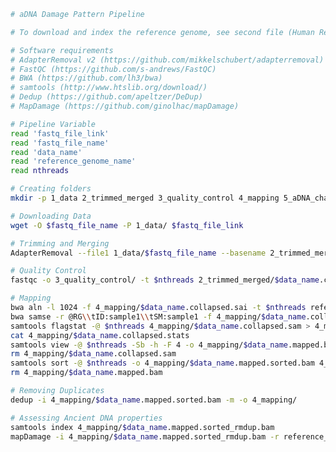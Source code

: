 ```{bash}
# aDNA Damage Pattern Pipeline

# To download and index the reference genome, see second file (Human Reference Genome Download and Indexing).

# Software requirements
# AdapterRemoval v2	(https://github.com/mikkelschubert/adapterremoval)
# FastQC (https://github.com/s-andrews/FastQC)
# BWA (https://github.com/lh3/bwa)
# samtools (http://www.htslib.org/download/)
# Dedup (https://github.com/apeltzer/DeDup)
# MapDamage (https://github.com/ginolhac/mapDamage)

# Pipeline Variable
read 'fastq_file_link'
read 'fastq_file_name'
read 'data_name'
read 'reference_genome_name'
read nthreads

# Creating folders
mkdir -p 1_data 2_trimmed_merged 3_quality_control 4_mapping 5_aDNA_characteristics

# Downloading Data
wget -O $fastq_file_name -P 1_data/ $fastq_file_link

# Trimming and Merging
AdapterRemoval --file1 1_data/$fastq_file_name --basename 2_trimmed_merged/$data_name --collapse --gzip --threads $nthreads

# Quality Control
fastqc -o 3_quality_control/ -t $nthreads 2_trimmed_merged/$data_name.collapsed.gz 2_trimmed_merged/$data_name.pair1.truncated.gz 2_trimmed_merged/$data_name.pair2.truncated.gz 

# Mapping
bwa aln -l 1024 -f 4_mapping/$data_name.collapsed.sai -t $nthreads reference_genome/$reference_genome_name 2_trimmed_merged/$data_name.collapsed.gz
bwa samse -r @RG\\tID:sample1\\tSM:sample1 -f 4_mapping/$data_name.collapsed.sam reference_genome/$reference_genome_name 4_mapping/$data_name.collapsed.sai 2_trimmed_merged/$data_name.collapsed.gz
samtools flagstat -@ $nthreads 4_mapping/$data_name.collapsed.sam > 4_mapping/$data_name.collapsed.stats
cat 4_mapping/$data_name.collapsed.stats
samtools view -@ $nthreads -Sb -h -F 4 -o 4_mapping/$data_name.mapped.bam 4_mapping/$data_name.collapsed.sam
rm 4_mapping/$data_name.collapsed.sam
samtools sort -@ $nthreads -o 4_mapping/$data_name.mapped.sorted.bam 4_mapping/$data_name.mapped.bam
rm 4_mapping/$data_name.mapped.bam

# Removing Duplicates
dedup -i 4_mapping/$data_name.mapped.sorted.bam -m -o 4_mapping/

# Assessing Ancient DNA properties
samtools index 4_mapping/$data_name.mapped.sorted_rmdup.bam
mapDamage -i 4_mapping/$data_name.mapped.sorted_rmdup.bam -r reference_genome/$reference_genome_name --no-stats -y 0.30 -d 5_aDNA_characteristics
```
